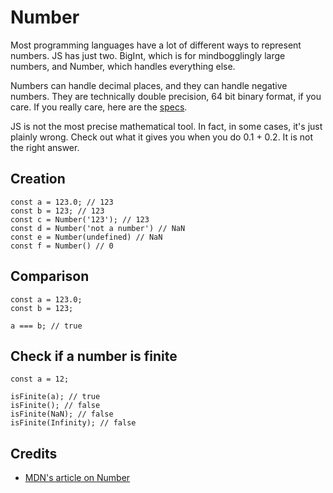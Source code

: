 # Number

Most programming languages have a lot of different ways to represent numbers. JS has just two.
BigInt, which is for mindbogglingly large numbers, and Number, which handles everything else.

Numbers can handle decimal places, and they can handle negative numbers. They are technically
double precision, 64 bit binary format, if you care. If you really care, here are the [specs][specs].

JS is not the most precise mathematical tool. In fact, in some cases, it's just plainly wrong.
Check out what it gives you when you do 0.1 + 0.2. It is not the right answer.

## Creation

```JS
const a = 123.0; // 123
const b = 123; // 123
const c = Number('123'); // 123
const d = Number('not a number') // NaN
const e = Number(undefined) // NaN
const f = Number() // 0
```

## Comparison

```JS
const a = 123.0;
const b = 123;

a === b; // true
```

## Check if a number is finite

```JS
const a = 12;

isFinite(a); // true
isFinite(); // false
isFinite(NaN); // false
isFinite(Infinity); // false
```

## Credits

- [MDN's article on Number][mdn]

[specs]: https://en.wikipedia.org/wiki/Floating-point_arithmetic
[mdn]: https://developer.mozilla.org/en-US/docs/Web/JavaScript/Reference/Global_Objects/Number
